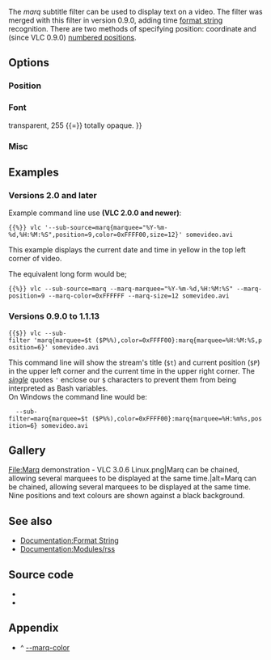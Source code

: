 {{Module|name=marq|type=Video sub-filter|first_version=0.8.0|description=Overlays text on the video|sc=marq|sc2=time}}

The ''marq'' subtitle filter can be used to display text on a video. The {{docmod|time}} filter was merged with this filter in version 0.9.0, adding time [[Documentation:Format String|format string]] recognition. There are two methods of specifying position: coordinate and (since VLC 0.9.0) [[#marq-position|numbered positions]].

== Options ==
<onlyinclude>{{Option
|name=marq-marquee
|value=string
|default=VLC
|description=Marquee text to display.
}}
{{Option
|name=marq-file
|value=string
|default=NULL
|description=File to read the marquee text from.
}}<noinclude>
=== Position ===
</noinclude>
{{Option
|name=marq-x
|value=integer
|default=0
|description=X offset, from the left screen edge.
}}
{{Option
|name=marq-y
|value=integer
|default=0
|description=Y offset, down from the top.
}}
{{Option
|name=marq-position<span id="marq-position"></span>
|value=integer
|default=-1
|description=Marquee position: 0=center, 1=left, 2=right, 4=top, 8=bottom, you can also use combinations of these values, eg 6 = top-right.
}}<noinclude>
=== Font ===
</noinclude>{{Option
|name=marq-opacity
|value=integer
|min=0
|max=255
|default=255
|description=Opacity (inverse of transparency) of overlaid text. 0 {{=}} transparent, 255 {{=}} totally opaque.
}}
{{Option
|name=marq-color<span id="marq-color"></span>
|value=integer
|select={ 0x000000, 0x808080, 0xC0C0C0, 0xFFFFFF, 0x800000, 0xFF0000, 0xFF00FF, 0xFFFF00, 0x808000, 0x008000, 0x008080, 0x00FF00, 0x800080, 0x000080, 0x0000FF, 0x00FFFF }
|default=0xFFFFFF
|description=Color<noinclude><sup>('''[[#appendix_marq-color|key]]''')</sup></noinclude> of the text that will be rendered on the video. This must be an hexadecimal (like HTML colors). The first two chars are for red, then green, then blue.
}}
{{Option
|name=marq-size
|value=integer
|min=0
|max=4096
|default=0
|description=Font size, in pixels. 0 uses the default font size.
}}<noinclude>
=== Misc ===
</noinclude>{{Option
|name=marq-timeout
|value=integer
|default=0
|description=Number of milliseconds the marquee must remain displayed. 0 means forever.
}}
{{Option
|name=marq-refresh
|value=integer
|default=1000
|description=Number of milliseconds between string updates. This is mainly useful when using meta data or time [[Documentation:Format String|format string]] sequences.
}}</onlyinclude>

== Examples ==

=== Versions 2.0 and later ===

Example command line use '''(VLC 2.0.0 and newer)''':
 {{%}} vlc '--sub-source=marq{marquee="%Y-%m-%d,%H:%M:%S",position=9,color=0xFFFF00,size=12}' somevideo.avi
This example displays the current date and time in yellow in the top left corner of video.

The equivalent long form would be;
 {{%}} vlc --sub-source=marq --marq-marquee="%Y-%m-%d,%H:%M:%S" --marq-position=9 --marq-color=0xFFFFFF --marq-size=12 somevideo.avi

=== Versions 0.9.0 to 1.1.13 ===
 {{$}} vlc --sub-filter 'marq{marquee=$t ($P%%),color=0xFFFF00}:marq{marquee=%H:%M:%S,position=6}' somevideo.avi
This command line will show the stream's title (<code>$t</code>) and current position (<code>$P</code>) in the upper left corner and the current time in the upper right corner. The <u>''single''</u> quotes <code>'</code> enclose our <code>$</code> characters to prevent them from being interpreted as Bash variables.<br />
On Windows the command line would be:
 {{Prompt|cmd}} {{Path to VLC|windows}} --sub-filter=marq{marquee=$t ($P%%),color=0xFFFF00}:marq{marquee=%H:%m%s,position=6} somevideo.avi


== Gallery ==
<gallery>
File:Marq demonstration - VLC 3.0.6 Linux.png|Marq can be chained, allowing several marquees to be displayed at the same time.|alt=Marq can be chained, allowing several marquees to be displayed at the same time. Nine positions and text colours are shown against a black background.
</gallery>

== See also ==
* [[Documentation:Format String]]
* [[Documentation:Modules/rss]]

== Source code ==
* {{VLCSourceFile|modules/spu/marq.c}}
* {{VLCSourceFile|p=vlc/vlc-0.8.git|modules/video_filter/marq.c}}

== Appendix ==
<div class="plainlist">
*^ [[#marq-color|--marq-color]]<span id="appendix_marq-color"></span>
</div>
{{Colour mapping}}

{{Documentation footer}}